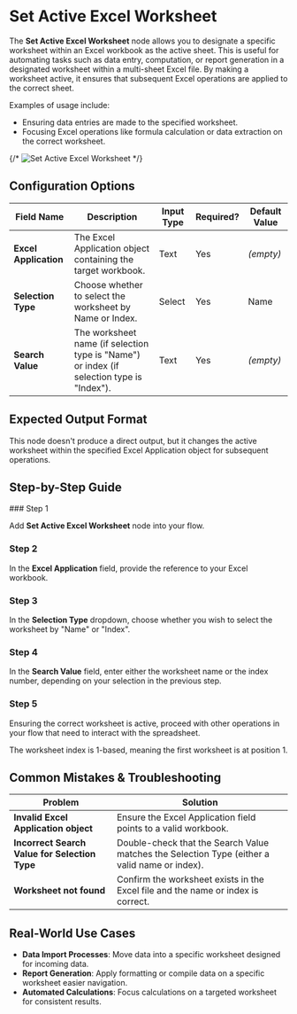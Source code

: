 
# Set Active Excel Worksheet

The **Set Active Excel Worksheet** node allows you to designate a specific worksheet within an Excel workbook as the active sheet. This is useful for automating tasks such as data entry, computation, or report generation in a designated worksheet within a multi-sheet Excel file. By making a worksheet active, it ensures that subsequent Excel operations are applied to the correct sheet.

Examples of usage include:

- Ensuring data entries are made to the specified worksheet.
- Focusing Excel operations like formula calculation or data extraction on the correct worksheet.

{/* ![Set Active Excel Worksheet](./set-active-excel-worksheet.png) */}

## Configuration Options

| Field Name            | Description                                                                               | Input Type | Required? | Default Value |
| --------------------- | ----------------------------------------------------------------------------------------- | ---------- | --------- | ------------- |
| **Excel Application** | The Excel Application object containing the target workbook.                              | Text       | Yes       | _(empty)_     |
| **Selection Type**    | Choose whether to select the worksheet by Name or Index.                                  | Select     | Yes       | Name          |
| **Search Value**      | The worksheet name (if selection type is "Name") or index (if selection type is "Index"). | Text       | Yes       | _(empty)_     |

## Expected Output Format

This node doesn't produce a direct output, but it changes the active worksheet within the specified Excel Application object for subsequent operations.

## Step-by-Step Guide

<Steps>
### Step 1

Add **Set Active Excel Worksheet** node into your flow.

### Step 2

In the **Excel Application** field, provide the reference to your Excel workbook.

### Step 3

In the **Selection Type** dropdown, choose whether you wish to select the worksheet by "Name" or "Index".

### Step 4

In the **Search Value** field, enter either the worksheet name or the index number, depending on your selection in the previous step.

### Step 5

Ensuring the correct worksheet is active, proceed with other operations in your flow that need to interact with the spreadsheet.

</Steps>

<Callout type="info" title="Note">
  The worksheet index is 1-based, meaning the first worksheet is at position 1.
</Callout>

## Common Mistakes & Troubleshooting

| Problem                                       | Solution                                                                                      |
| --------------------------------------------- | --------------------------------------------------------------------------------------------- |
| **Invalid Excel Application object**          | Ensure the Excel Application field points to a valid workbook.                                |
| **Incorrect Search Value for Selection Type** | Double-check that the Search Value matches the Selection Type (either a valid name or index). |
| **Worksheet not found**                       | Confirm the worksheet exists in the Excel file and the name or index is correct.              |

## Real-World Use Cases

- **Data Import Processes**: Move data into a specific worksheet designed for incoming data.
- **Report Generation**: Apply formatting or compile data on a specific worksheet easier navigation.
- **Automated Calculations**: Focus calculations on a targeted worksheet for consistent results.
